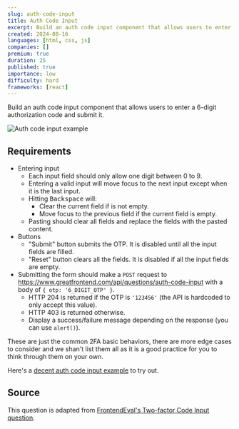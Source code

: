 ```yaml
---
slug: auth-code-input
title: Auth Code Input
excerpt: Build an auth code input component that allows users to enter a 6-digit authorization code
created: 2024-08-16
languages: [html, css, js]
companies: []
premium: true
duration: 25
published: true
importance: low
difficulty: hard
frameworks: [react]
---
```


Build an auth code input component that allows users to enter a 6-digit authorization code and submit it.

![Auth code input example](/img/questions/auth-code-input/auth-code-input-example.png)

## Requirements

- Entering input
  - Each input field should only allow one digit between 0 to 9.
  - Entering a valid input will move focus to the next input except when it is the last input.
  - Hitting <kbd>Backspace</kbd> will:
    - Clear the current field if is not empty.
    - Move focus to the previous field if the current field is empty.
  - Pasting should clear all fields and replace the fields with the pasted content.
- Buttons
  - "Submit" button submits the OTP. It is disabled until all the input fields are filled.
  - "Reset" button clears all the fields. It is disabled if all the input fields are empty.
- Submitting the form should make a `POST` request to https://www.greatfrontend.com/api/questions/auth-code-input with a body of `{ otp: '6_DIGIT_OTP' }`.
  - HTTP 204 is returned if the OTP is `'123456'` (the API is hardcoded to only accept this value).
  - HTTP 403 is returned otherwise.
  - Display a success/failure message depending on the response (you can use `alert()`).

These are just the common 2FA basic behaviors, there are more edge cases to consider and we shan't list them all as it is a good practice for you to think through them on your own.

Here's a [decent auth code input example](https://www.luisguerrero.me/react-auth-code-input/) to try out.

## Source

This question is adapted from [FrontendEval's Two-factor Code Input question](https://frontendeval.com/questions/code-input).
